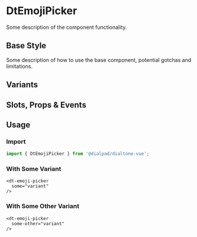 
# DtEmojiPicker

<Subtitle>
  Some description of the component functionality.
</Subtitle>

## Base Style

Some description of how to use the base component, potential gotchas and limitations.

<Canvas>
  <Story id="<GROUP>-dt-emoji-picker--default" />
</Canvas>

## Variants

<Canvas>
  <Story id="<GROUP>-dt-emoji-picker--variants" />
</Canvas>

## Slots, Props & Events

<ArgsTable story={PRIMARY_STORY} />

## Usage

### Import

```jsx
import { DtEmojiPicker } from '@dialpad/dialtone-vue';
```

### With Some Variant

```vue
<dt-emoji-picker
  some="variant"
/>
```

### With Some Other Variant

```vue
<dt-emoji-picker
  some-other="variant"
/>
```
